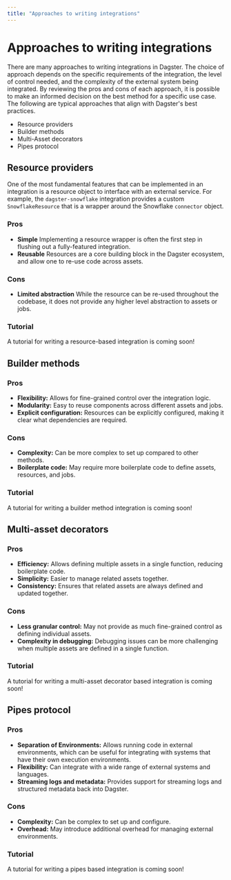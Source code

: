 ```yaml
---
title: "Approaches to writing integrations"
---
```


# Approaches to writing integrations

There are many approaches to writing integrations in Dagster. The choice of approach depends on the specific requirements of the integration, the level of control needed, and the complexity of the external system being integrated. By reviewing the pros and cons of each approach, it is possible to make an informed decision on the best method for a specific use case. The following are typical approaches that align with Dagster's best practices.

- Resource providers
- Builder methods
- Multi-Asset decorators
- Pipes protocol

## Resource providers

One of the most fundamental features that can be implemented in an integration is a resource object to interface with an external service. For example, the `dagster-snowflake` integration provides a custom `SnowflakeResource` that is a wrapper around the Snowflake `connector` object.

### Pros

- **Simple** Implementing a resource wrapper is often the first step in flushing out a fully-featured integration.
- **Reusable** Resources are a core building block in the Dagster ecosystem, and allow one to re-use code across assets.

### Cons

- **Limited abstraction** While the resource can be re-used throughout the codebase, it does not provide any higher level abstraction to assets or jobs.

### Tutorial

<Note>A tutorial for writing a resource-based integration is coming soon!</Note>

## Builder methods

### Pros

- **Flexibility:** Allows for fine-grained control over the integration logic.
- **Modularity:** Easy to reuse components across different assets and jobs.
- **Explicit configuration:** Resources can be explicitly configured, making it clear what dependencies are required.

### Cons

- **Complexity:** Can be more complex to set up compared to other methods.
- **Boilerplate code:** May require more boilerplate code to define assets, resources, and jobs.

### Tutorial

<Note>A tutorial for writing a builder method integration is coming soon!</Note>

## Multi-asset decorators

### Pros

- **Efficiency:** Allows defining multiple assets in a single function, reducing boilerplate code.
- **Simplicity:** Easier to manage related assets together.
- **Consistency:** Ensures that related assets are always defined and updated together.

### Cons

- **Less granular control:** May not provide as much fine-grained control as defining individual assets.
- **Complexity in debugging:** Debugging issues can be more challenging when multiple assets are defined in a single function.

### Tutorial

<Note>
  A tutorial for writing a multi-asset decorator based integration is coming
  soon!
</Note>

## Pipes protocol

### Pros

- **Separation of Environments:** Allows running code in external environments, which can be useful for integrating with systems that have their own execution environments.
- **Flexibility:** Can integrate with a wide range of external systems and languages.
- **Streaming logs and metadata:** Provides support for streaming logs and structured metadata back into Dagster.

### Cons

- **Complexity:** Can be complex to set up and configure.
- **Overhead:** May introduce additional overhead for managing external environments.

### Tutorial

<Note>A tutorial for writing a pipes based integration is coming soon!</Note>
